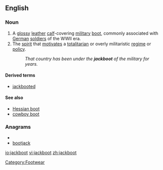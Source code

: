 ==English==
{{wikipedia}}
===Noun===
{{en-noun}}
#A [[glossy]] [[leather]] [[calf]]-covering [[military]] [[boot]], commonly associated with [[German]] [[soldier]]s of the WWII era.
#The [[spirit]] that [[motivate]]s a [[totalitarian]] or overly militaristic [[regime]] or [[policy]].
#:''That country has been under the '''jackboot''' of the military for years.''

====Derived terms====
*[[jackbooted]]

====See also====
*[[Hessian boot]]
*[[cowboy boot]]

===Anagrams===
* {{alphagram|abcjkoot}}
* [[bootjack#English|bootjack]]

[[Category:Footwear]]

[[io:jackboot]]
[[vi:jackboot]]
[[zh:jackboot]]